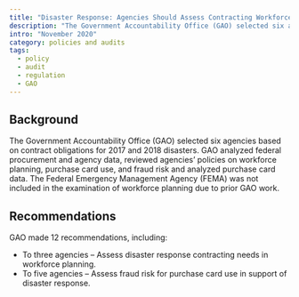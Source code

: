 ```yaml
---
title: "Disaster Response: Agencies Should Assess Contracting Workforce Needs and Purchase Card Fraud Risk"
description: "The Government Accountability Office (GAO) selected six agencies based on contract obligations for 2017 and 2018 disasters."
intro: "November 2020"
category: policies and audits
tags:
  - policy
  - audit
  - regulation
  - GAO
---
```



<LinkButton link="files/audits/gao-disaster-response.pdf" text="View Full Audit" />

## Background

The Government Accountability Office (GAO) selected six agencies based on contract obligations for 2017 and 2018 disasters. GAO analyzed federal procurement and agency data, reviewed agencies’ policies on workforce planning, purchase card use, and fraud risk and analyzed purchase card data. The Federal Emergency Management Agency (FEMA) was not included in the  examination of workforce planning due to prior GAO work.

## Recommendations

GAO made 12 recommendations, including:

- To three agencies – Assess disaster response contracting needs in workforce planning.
- To five agencies – Assess fraud risk for purchase card use in support of disaster response. 

